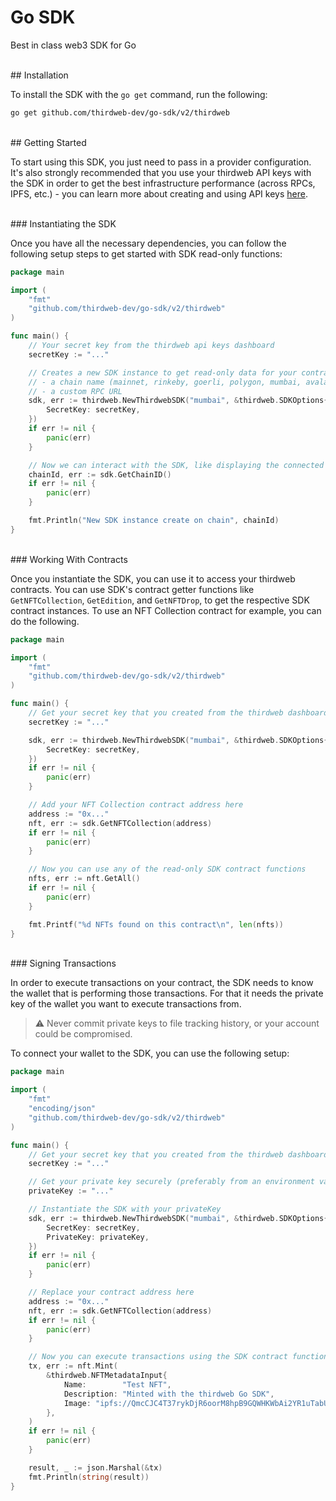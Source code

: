 # Go SDK

Best in class web3 SDK for Go

<br />
## Installation

To install the SDK with the `go get` command, run the following:

```bash
go get github.com/thirdweb-dev/go-sdk/v2/thirdweb
```

<br />
## Getting Started

To start using this SDK, you just need to pass in a provider configuration. It's also strongly recommended that you use your thirdweb API keys with the SDK in order to get the best infrastructure performance (across RPCs, IPFS, etc.) - you can learn more about creating and using API keys [here](https://portal.thirdweb.com/api-keys).

<br />
### Instantiating the SDK

Once you have all the necessary dependencies, you can follow the following setup steps to get started with SDK read-only functions:

```go
package main

import (
	"fmt"
	"github.com/thirdweb-dev/go-sdk/v2/thirdweb"
)

func main() {
	// Your secret key from the thirdweb api keys dashboard
	secretKey := "..."

	// Creates a new SDK instance to get read-only data for your contracts, you can pass:
	// - a chain name (mainnet, rinkeby, goerli, polygon, mumbai, avalanche, fantom)
	// - a custom RPC URL
	sdk, err := thirdweb.NewThirdwebSDK("mumbai", &thirdweb.SDKOptions{
		SecretKey: secretKey,
	})
	if err != nil {
		panic(err)
	}

	// Now we can interact with the SDK, like displaying the connected chain ID
	chainId, err := sdk.GetChainID()
	if err != nil {
		panic(err)
	}

	fmt.Println("New SDK instance create on chain", chainId)
}
```

<br />
### Working With Contracts

Once you instantiate the SDK, you can use it to access your thirdweb contracts. You can use SDK's contract getter functions like `GetNFTCollection`, `GetEdition`, and `GetNFTDrop`, to get the respective SDK contract instances. To use an NFT Collection contract for example, you can do the following.

```go
package main

import (
	"fmt"
	"github.com/thirdweb-dev/go-sdk/v2/thirdweb"
)

func main() {
	// Get your secret key that you created from the thirdweb dashboard
	secretKey := "..."

	sdk, err := thirdweb.NewThirdwebSDK("mumbai", &thirdweb.SDKOptions{
		SecretKey: secretKey,
	})
	if err != nil {
		panic(err)
	}

	// Add your NFT Collection contract address here
	address := "0x..."
	nft, err := sdk.GetNFTCollection(address)
	if err != nil {
		panic(err)
	}

	// Now you can use any of the read-only SDK contract functions
	nfts, err := nft.GetAll()
	if err != nil {
		panic(err)
	}

	fmt.Printf("%d NFTs found on this contract\n", len(nfts))
}
```

<br />
### Signing Transactions

In order to execute transactions on your contract, the SDK needs to know the wallet that is performing those transactions. For that it needs the private key of the wallet you want to execute transactions from.

> :warning: Never commit private keys to file tracking history, or your account could be compromised.

To connect your wallet to the SDK, you can use the following setup:

```go
package main

import (
	"fmt"
	"encoding/json"
	"github.com/thirdweb-dev/go-sdk/v2/thirdweb"
)

func main() {
	// Get your secret key that you created from the thirdweb dashboard
	secretKey := "..."

	// Get your private key securely (preferably from an environment variable)
	privateKey := "..."

	// Instantiate the SDK with your privateKey
	sdk, err := thirdweb.NewThirdwebSDK("mumbai", &thirdweb.SDKOptions{
		SecretKey: secretKey,
		PrivateKey: privateKey,
	})
	if err != nil {
		panic(err)
	}

	// Replace your contract address here
	address := "0x..."
	nft, err := sdk.GetNFTCollection(address)
	if err != nil {
		panic(err)
	}

	// Now you can execute transactions using the SDK contract functions
	tx, err := nft.Mint(
		&thirdweb.NFTMetadataInput{
			Name:        "Test NFT",
			Description: "Minted with the thirdweb Go SDK",
			Image: "ipfs://QmcCJC4T37rykDjR6oorM8hpB9GQWHKWbAi2YR1uTabUZu/0",
		},
	)
	if err != nil {
		panic(err)
	}

	result, _ := json.Marshal(&tx)
	fmt.Println(string(result))
}
```
